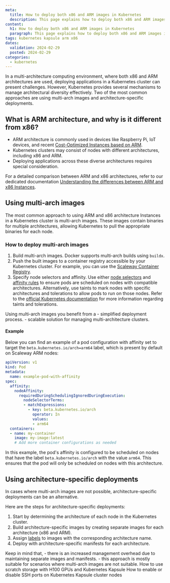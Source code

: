 ```yaml
---
meta:
  title: How to deploy both x86 and ARM images in Kubernetes
  description: This page explains how to deploy both x86 and ARM images in Kubernetes
content:
  h1: How to deploy both x86 and ARM images in Kubernetes
  paragraph: This page explains how to deploy both x86 and ARM images in Kubernetes
tags: kubernetes kapsule arm x86
dates:
  validation: 2024-02-29
  posted: 2024-02-29
categories:
  - kubernetes
---
```


In a multi-architecture computing environment, where both x86 and ARM architectures are used, deploying applications in a Kubernetes cluster can present challenges.
However, Kubernetes provides several mechanisms to manage architectural diversity effectively. Two of the most common approaches are using multi-arch images and architecture-specific deployments.

## What is ARM architecture, and why is it different from x86?

 - ARM architecture is commonly used in devices like Raspberry Pi, IoT devices, and recent [Cost-Optimized Instances based on ARM](https://www.scaleway.com/en/cost-optimized-instances-based-on-arm/).
 - Kubernetes clusters may consist of nodes with different architectures, including x86 and ARM.
 - Deploying applications across these diverse architectures requires special consideration.

For a detailed comparison between ARM and x86 architectures, refer to our dedicated documentation [Understanding the differences between ARM and x86 Instances](/compute/instances/reference-content/understanding-differences-x86-arm/).

## Using multi-arch images

The most common approach to using ARM and x86 architecture Instances in a Kubernetes cluster is multi-arch images.
These images contain binaries for multiple architectures, allowing Kubernetes to pull the appropriate binaries for each node.

### How to deploy multi-arch images

1. Build multi-arch images. Docker supports multi-arch builds using `buildx`.
2. Push the built images to a container registry accessible by your Kubernetes cluster. For example, you can use the [Scaleway Container Registry](/containers/container-registry/quickstart/).
3. Specify node selectors and affinity. Use either [node selectors](https://kubernetes.io/docs/concepts/scheduling-eviction/assign-pod-node/#nodeselector) and [affinity rules](https://kubernetes.io/docs/concepts/scheduling-eviction/assign-pod-node/#affinity-and-anti-affinity) to ensure pods are scheduled on nodes with compatible architectures. Alternatively, use taints to mark nodes with specific architectures and tolerations to allow pods to run on those nodes. Refer to the [official Kubernetes documentation](https://kubernetes.io/docs/concepts/scheduling-eviction/taint-and-toleration/) for more information regarding taints and tolerations.

<Message type="tip">
  Using multi-arch images you benefit from a
    - simplified deployment process.
    - scalable solution for managing multi-architecture clusters.
</Message>


#### Example

Below you can find an example of a pod configuration with affinity set to target the `beta.kubernetes.io/arch=arm64` label, which is present by default on Scaleway ARM nodes:

```yaml
apiVersion: v1
kind: Pod
metadata:
  name: example-pod-with-affinity
spec:
  affinity:
    nodeAffinity:
      requiredDuringSchedulingIgnoredDuringExecution:
        nodeSelectorTerms:
        - matchExpressions:
          - key: beta.kubernetes.io/arch
            operator: In
            values:
            - arm64
  containers:
  - name: my-container
    image: my-image:latest
    # Add more container configurations as needed
```

In this example, the pod's affinity is configured to be scheduled on nodes that have the label `beta.kubernetes.io/arch` with the value `arm64`.
This ensures that the pod will only be scheduled on nodes with this architecture.

## Using architecture-specific deployments

In cases where multi-arch images are not possible, architecture-specific deployments can be an alternative.

Here are the steps for architecture-specific deployments:

1. Start by determining the architecture of each node in the Kubernetes cluster.
2. Build architecture-specific images by creating separate images for each architecture (x86 and ARM).
3. Assign [labels](https://kubernetes.io/docs/reference/labels-annotations-taints/#kubernetes-io-arch) to images with the corresponding architecture name.
4. Deploy with architecture-specific manifests for each architecture.

<Message type="note">
  Keep in mind that,
  - there is an increased management overhead due to maintaining separate images and manifests.
  - this approach is mostly suitable for scenarios where multi-arch images are not suitable.
</Message>

<Navigation title="See also">
  <PreviousButton to="/containers/kubernetes/how-to/use-scratch-storage-h100/">How to use scratch storage with H100 GPUs and Kubernetes Kapsule</PreviousButton>
  <NextButton to="/containers/kubernetes/how-to/enable-disable-ssh/">How to enable or disable SSH ports on Kubernetes Kapsule cluster nodes</NextButton>
</Navigation>